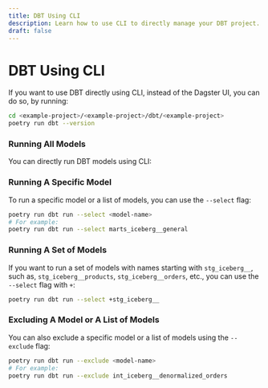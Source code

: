 ```yaml
---
title: DBT Using CLI
description: Learn how to use CLI to directly manage your DBT project.
draft: false
---
```


# DBT Using CLI

If you want to use DBT directly using CLI, instead of the Dagster UI, you can do so, by running:

```bash
cd <example-project>/<example-project>/dbt/<example-project>
poetry run dbt --version
```

### Running All Models

You can directly run DBT models using CLI:
<BashCode code="poetry run dbt run" client:load />

### Running A Specific Model

To run a specific model or a list of models, you can use the `--select` flag:

```bash
poetry run dbt run --select <model-name>
# For example:
poetry run dbt run --select marts_iceberg__general
```
### Running A Set of Models

If you want to run a set of models with names starting with `stg_iceberg__`, such as, `stg_iceberg__products`, `stg_iceberg__orders`, etc., you can use the `--select` flag with `+`:

```bash
poetry run dbt run --select +stg_iceberg__
```
### Excluding A Model or A List of Models
You can also exclude a specific model or a list of models using the `--exclude` flag:

```bash
poetry run dbt run --exclude <model-name>
# For example:
poetry run dbt run --exclude int_iceberg__denormalized_orders
```
